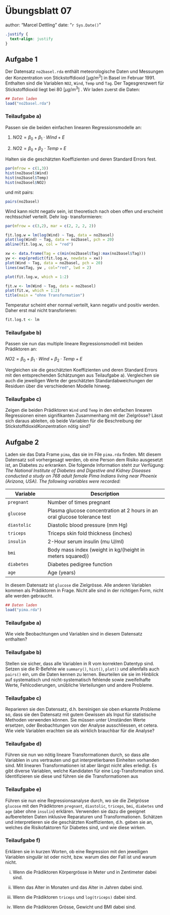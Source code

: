 # Übungsblatt 07 {.unnumbered}
author: "Marcel Dettling"
date:   "`r Sys.Date()`"

```css
.justify {
  text-align: justify
}
```

## Aufgabe 1 {.justify}

Der Datensatz `no2basel.rda` enthält meteorologische Daten und Messungen der Konzentration von Stickstoffdioxid $[\mu g / m^3]$ in Basel im Februar 1991. Enthalten sind die Variablen `NO2`, `Wind`, `Temp` und `Tag`. Der Tagesgrenzwert für Stickstoffdioxid liegt bei $80 \ [\mu g / m^3]$ . Wir laden zuerst die Daten:

```r
## Daten laden
load("no2basel.rda")
```

### Teilaufgabe a)

Passen sie die beiden einfachen linearen Regressionsmodelle an:

1)  $NO2 = \beta_0+\beta_1 \cdot Wind+E$

2)  $NO2 = \beta_0 + \beta_2 \cdot Temp + E$

Halten sie die geschätzten Koeffizienten und deren Standard Errors fest.
```r
par(mfrow = c(1,3))
hist(no2basel$Wind)
hist(no2basel$Temp)
hist(no2basel$NO2)

```
und mit pairs:
```r
pairs(no2basel)
```
Wind kann nicht negativ sein, ist theoretisch nach oben offen und erscheint rechtsschief verteilt. 
Dehr log- transformieren:
```r
par(mfrow = c(3,2), mar = c(2, 2, 2, 2))

fit.log.w = lm(log(Wind) ~ Tag, data = no2basel)
plot(log(Wind) ~ Tag, data = no2basel, pch = 20)
abline(fit.log.w, col = "red")

xw <- data.frame(Tag = c(min(no2basel$Tag):max(no2basel$Tag)))
yw <- exp(predict(fit.log.w, newdata = xw))
plot(Wind ~ Tag, data = no2basel, pch = 20)
lines(xw$Tag, yw , col="red", lwd = 2)

plot(fit.log.w, which = 1:2)

fit.w <- lm(Wind ~ Tag, data = no2basel)
plot(fit.w, which = 1:2)
title(main = "ohne Transformation")

```
Temperatur scheint eher normal verteilt, kann negativ und positiv werden. Daher erst mal nicht transforieren:
```r
fit.log.t <- lm
```


### Teilaufgabe b)

Passen sie nun das multiple lineare Regressionsmodell mit beiden Prädiktoren an:

$NO2 = \beta_0 +\beta_1 \cdot Wind + \beta_2 \cdot Temp+E$

Vergleichen sie die geschätzten Koeffizienten und deren Standard Errors mit den entsprechenden Schätzungen aus Teilaufgabe a). Vergleichen sie auch die jeweiligen Werte der geschätzten Standardabweichungen der Residuen über die verschiedenen Modelle hinweg.

### Teilaufgabe c)

Zeigen die beiden Prädiktoren `Wind` und `Temp` in den einfachen linearen Regressionen einen signifikanten Zusammenhang mit der Zielgrösse? Lässt sich daraus ableiten, ob beide Variablen für die Beschreibung der StickstoffdioxidKonzentration nötig sind?

## Aufgabe 2 {.justify}

Laden sie das Data Frame `pima`, das sie im File `pima.rda` finden. Mit diesem Datensatz soll vorhergesagt werden, ob eine Person dem Risiko ausgesetzt ist, an Diabetes zu erkranken. Die folgende Information steht zur Verfügung: *The National Institute of Diabetes and Digestive and Kidney Diseases conducted a study on 768 adult female Pima Indians living near Phoenix (Arizona, USA). The following variables were recorded:*

| Variable    | Description                                                               |
|------------------|------------------------------------------------------|
| `pregnant`  | Number of times pregnant                                                  |
| `glucose`   | Plasma glucose concentration at 2 hours in an oral glucose tolerance test |
| `diastolic` | Diastolic blood pressure (mm Hg)                                          |
| `triceps`   | Triceps skin fold thickness (inches)                                      |
| `insulin`   | 2-Hour serum insulin (mu U/ml)                                            |
| `bmi`       | Body mass index (weight in kg/(height in meters squared))                 |
| `diabetes`  | Diabetes pedigree function                                                |
| `age`       | Age (years)                                                               |

In diesem Datensatz ist `glucose` die Zielgrösse. Alle anderen Variablen kommen als Prädiktoren in Frage. Nicht alle sind in der richtigen Form, nicht alle werden gebraucht.

```r
## Daten laden
load("pima.rda")
```

### Teilaufgabe a)

Wie viele Beobachtungen und Variablen sind in diesem Datensatz enthalten?

### Teilaufgabe b)

Stellen sie sicher, dass alle Variablen in R vom korrekten Datentyp sind. Setzen sie die R-Befehle wie `summary()`, `hist()`, `plot()` und allenfalls auch `pairs()` ein, um die Daten kennen zu lernen. Beurteilen sie sie im Hinblick auf systematisch und nicht-systematisch fehlende sowie zweifelhafte Werte, Fehlcodierungen, unübliche Verteilungen und andere Probleme.

### Teilaufgabe c)

Reparieren sie den Datensatz, d.h. bereinigen sie oben erkannte Probleme so, dass sie den Datensatz mit gutem Gewissen als Input für statistische Methoden verwenden können. Sie müssen unter Umständen Werte ersetzen, oder Beobachtungen von der Analyse ausschliessen, et cetera. Wie viele Variablen erachten sie als wirklich brauchbar für die Analyse?

### Teilaufgabe d)

Führen sie nun wo nötig lineare Transformationen durch, so dass alle Variablen in uns vertrauten und gut interpretierbaren Einheiten vorhanden sind. Mit linearen Transformationen ist aber längst nicht alles erledigt. Es gibt diverse Variablen, welche Kandidaten für eine Log-Transformation sind. Identifizieren sie diese und führen sie die Transformationen aus

### Teilaufgabe e)

Führen sie nun eine Regressionsanalyse durch, wo sie die Zielgrösse `glucose` mit den Prädiktoren `pregnant`, `diastolic`, `triceps`, `bmi`, `diabetes` und `age` (aber ohne `insulin`) erklären. Verwenden sie dazu die geeignet aufbereiteten Daten inklusive Reparaturen und Transformationen. Schätzen und interpretieren sie die geschätzten Koeffizienten, d.h. geben sie an, welches die Risikofaktoren für Diabetes sind, und wie diese wirken.

### Teilaufgabe f)

Erklären sie in kurzen Worten, ob eine Regression mit den jeweiligen Variablen singulär ist oder nicht, bzw. warum dies der Fall ist und warum nicht.

i)  Wenn die Prädiktoren Körpergrösse in Meter und in Zentimeter dabei sind.

ii) Wenn das Alter in Monaten und das Alter in Jahren dabei sind.

iii) Wenn die Prädiktoren `triceps` und `log(triceps)` dabei sind.

iv) Wenn die Prädiktoren Grösse, Gewicht und BMI dabei sind.
